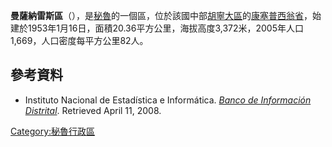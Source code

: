 '''曼薩納雷斯區'''（{{lang-es|Distrito de Manzanares}}），是[[秘魯|秘魯]]的一個區，位於該國中部[[胡寧大區|胡寧大區]]的[[康塞普西翁省_(秘魯)|康塞普西翁省]]，始建於1953年1月16日，面積20.36平方公里，海拔高度3,372米，2005年人口1,669，人口密度每平方公里82人。

==參考資料==
*{{es icon}} Instituto Nacional de Estadística e Informática. ''[https://web.archive.org/web/20080423164200/http://desa.inei.gob.pe/mapas/bid/ Banco de Información Distrital]''. Retrieved April 11, 2008.

{{Peru-geo-stub}}
[[Category:秘魯行政區|Category:秘魯行政區]]